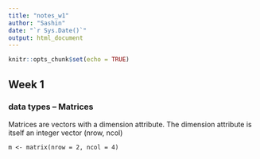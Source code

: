 ```yaml
---
title: "notes_w1"
author: "Sashin"
date: "`r Sys.Date()`"
output: html_document
---
```


```r
knitr::opts_chunk$set(echo = TRUE)
```

## Week 1
### data types -- Matrices
Matrices are vectors with a dimension attribute. The dimension attribute
is itself an integer vector (nrow, ncol)

```
m <- matrix(nrow = 2, ncol = 4)
```

